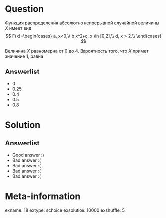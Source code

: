 Question
========
Функция распределения абсолютно непрерывной случайной величины $X$ имеет вид
$$
F(x)=\begin{cases}
a, x<0,\\
b x^2+c, x \in [0,2],\\
d, x > 2.\\
\end{cases}
$$
\vspace{0.2cm} 
 
 Величина $X$ равномерна от $0$ до $4$. Вероятность того, что $X$ примет значение 1, равна


Answerlist
----------
*  $0$
*  $0.25$
*  $0.4$
*  $0.5$
*  $0.8$

Solution
========

Answerlist
----------
*  Good answer :)
*  Bad answer :(
*  Bad answer :(
*  Bad answer :(
*  Bad answer :(

Meta-information
================
exname: 18
extype: schoice
exsolution: 10000
exshuffle: 5
